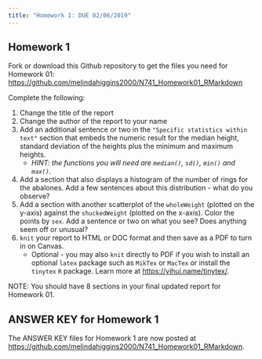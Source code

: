 ```yaml
---
title: "Homework 1: DUE 02/06/2019"
---
```


## Homework 1

Fork or download this Github repository to get the files you need for Homework 01: [https://github.com/melindahiggins2000/N741_Homework01_RMarkdown](https://github.com/melindahiggins2000/N741_Homework01_RMarkdown)

Complete the following:

1. Change the title of the report
2. Change the author of the report to your name
3. Add an additional sentence or two in the `"Specific statistics within text"` section that embeds the numeric result for the median height, standard deviation of the heights plus the minimum and maximum heights.
    - _HINT: the functions you will need are `median()`, `sd()`, `min()` and `max()`._
4. Add a section that also displays a histogram of the number of rings for the abalones. Add a few sentences about this distribution - what do you observe?
5. Add a section with another scatterplot of the `wholeWeight` (plotted on the y-axis) against the `shuckedWeight` (plotted on the x-axis). Color the points by `sex`. Add a sentence or two on what you see? Does anything seem off or unusual?
6. `knit` your report to HTML or DOC format and then save as a PDF to turn in on Canvas. 
    - Optional - you may also `knit` directly to PDF if you wish to install an optional `latex` package such as `MikTex` or `MacTex` or install the `tinytex` `R` package. Learn more at [https://yihui.name/tinytex/](https://yihui.name/tinytex/).

NOTE: You should have 8 sections in your final updated report for Homework 01.

## ANSWER KEY for Homework 1

The ANSWER KEY files for Homework 1 are now posted at [https://github.com/melindahiggins2000/N741_Homework01_RMarkdown](https://github.com/melindahiggins2000/N741_Homework01_RMarkdown).

